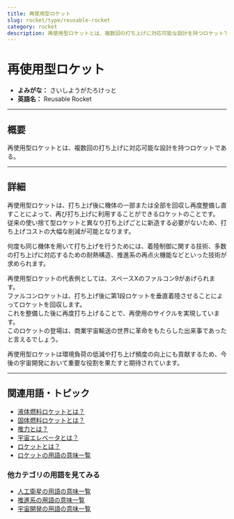 ```yaml
---
title: 再使用型ロケット
slug: rocket/type/reusable-rocket
category: rocket
description: 再使用型ロケットとは、複数回の打ち上げに対応可能な設計を持つロケットであり、宇宙輸送のコスト削減と持続可能性の向上を目指す技術である。
---
```



<Head>
  <script type="application/ld+json">
    {`{
      "@context": "https://schema.org",
      "@type": "DefinedTerm",
      "name": "再使用型ロケット",
      "inDefinedTermSet": "https://www.space-portal.org",
      "termCode": "rocket/type/reusable-rocket",
      "description": "再使用型ロケットとは、複数回の打ち上げに対応可能な設計を持つロケットであり、宇宙輸送のコスト削減と持続可能性の向上を目指す技術である。",
      "url": "https://www.space-portal.org/docs/rocket/type/reusable-rocket"
    }`}
  </script>
</Head>

# 再使用型ロケット

- **よみがな：** さいしようがたろけっと  
- **英語名：** Reusable Rocket  

---

## 概要

再使用型ロケットとは、複数回の打ち上げに対応可能な設計を持つロケットである。

---

## 詳細

再使用型ロケットは、打ち上げ後に機体の一部または全部を回収し再度整備し直すことによって、再び打ち上げに利用することができるロケットのことです。  
従来の使い捨て型ロケットと異なり打ち上げごとに新造する必要がないため、打ち上げコストの大幅な削減が可能となります。  

何度も同じ機体を用いて打ち上げを行うためには、着陸制御に関する技術、多数の打ち上げに対応するための耐熱構造、推進系の再点火機能などといった技術が求められます。  

再使用型ロケットの代表例としては、スペースXのファルコン9があげられます。  
ファルコンロケットは、打ち上げ後に第1段ロケットを垂直着陸させることによってロケットを回収します。  
これを整備した後に再度打ち上げることで、再使用のサイクルを実現しています。  
このロケットの登場は、商業宇宙輸送の世界に革命をもたらした出来事であったと言えるでしょう。  

再使用型ロケットは環境負荷の低減や打ち上げ頻度の向上にも貢献するため、今後の宇宙開発において重要な役割を果たすと期待されています。  

---

## 関連用語・トピック

- [液体燃料ロケットとは？](/docs/rocket/type/liquid-rocket)  
- [固体燃料ロケットとは？](/docs/rocket/type/solid-rocket)  
- [推力とは？](/docs/rocket/propulsion/system/thrust)  
- [宇宙エレベータとは？](/docs/rocket/type/spaceport)
- [ロケットとは？](/docs/rocket/rocket)
- [ロケットの用語の意味一覧](/docs/category/rocket)

### 他カテゴリの用語を見てみる
- [人工衛星の用語の意味一覧](/docs/category/satellite)
- [推進系の用語の意味一覧](/docs/category/propulsion)
- [宇宙開発の用語の意味一覧](/docs/category/glossary)
